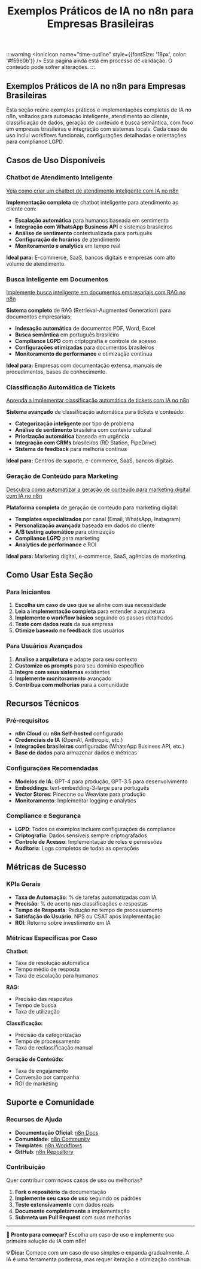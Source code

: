 ﻿---
sidebar_position: 1
title: "Exemplos Práticos de IA no n8n para Empresas Brasileiras"
description: Exemplos práticos, implementações completas e casos de uso de IA no n8n para automação inteligente em empresas brasileiras.
keywords: [n8n, ia, exemplos práticos, automação inteligente, casos de uso IA Brasil, workflows empresariais, chatbot, rag, classificação automática, geração de conteúdo, integração Brasil, compliance LGPD]
---

:::warning
<IonicIcon name="time-outline" style={{fontSize: '18px', color: '#f59e0b'}} />
Esta página ainda está em processo de validação. O conteúdo pode sofrer alterações.
:::

## Exemplos Práticos de IA no n8n para Empresas Brasileiras

Esta seção reúne exemplos práticos e implementações completas de IA no n8n, voltados para automação inteligente, atendimento ao cliente, classificação de dados, geração de conteúdo e busca semântica, com foco em empresas brasileiras e integração com sistemas locais. Cada caso de uso inclui workflows funcionais, configurações detalhadas e orientações para compliance LGPD.

## Casos de Uso Disponíveis

### Chatbot de Atendimento Inteligente

[Veja como criar um chatbot de atendimento inteligente com IA no n8n](./chatbot-suporte)

**Implementação completa** de chatbot inteligente para atendimento ao cliente com:

- **Escalação automática** para humanos baseada em sentimento
- **Integração com WhatsApp Business API** e sistemas brasileiros
- **Análise de sentimento** contextualizada para português
- **Configuração de horários** de atendimento
- **Monitoramento e analytics** em tempo real

**Ideal para:** E-commerce, SaaS, bancos digitais e empresas com alto volume de atendimento.

### Busca Inteligente em Documentos

[Implemente busca inteligente em documentos empresariais com RAG no n8n](./rag-com-arquivos)

**Sistema completo** de RAG (Retrieval-Augmented Generation) para documentos empresariais:

- **Indexação automática** de documentos PDF, Word, Excel
- **Busca semântica** em português brasileiro
- **Compliance LGPD** com criptografia e controle de acesso
- **Configurações otimizadas** para documentos brasileiros
- **Monitoramento de performance** e otimização contínua

**Ideal para:** Empresas com documentação extensa, manuais de procedimentos, bases de conhecimento.

### Classificação Automática de Tickets

[Aprenda a implementar classificação automática de tickets com IA no n8n](./classificacao-dados)

**Sistema avançado** de classificação automática para tickets e conteúdo:

- **Categorização inteligente** por tipo de problema
- **Análise de sentimento** brasileira com contexto cultural
- **Priorização automática** baseada em urgência
- **Integração com CRMs** brasileiros (RD Station, PipeDrive)
- **Sistema de feedback** para melhoria contínua

**Ideal para:** Centros de suporte, e-commerce, SaaS, bancos digitais.

### Geração de Conteúdo para Marketing

[Descubra como automatizar a geração de conteúdo para marketing digital com IA no n8n](./geracao-conteudo)

**Plataforma completa** de geração de conteúdo para marketing digital:

- **Templates especializados** por canal (Email, WhatsApp, Instagram)
- **Personalização avançada** baseada em dados do cliente
- **A/B testing automático** para otimização
- **Compliance LGPD** para marketing
- **Analytics de performance** e ROI

**Ideal para:** Marketing digital, e-commerce, SaaS, agências de marketing.

## Como Usar Esta Seção

### Para Iniciantes

1. **Escolha um caso de uso** que se alinhe com sua necessidade
2. **Leia a implementação completa** para entender a arquitetura
3. **Implemente o workflow básico** seguindo os passos detalhados
4. **Teste com dados reais** da sua empresa
5. **Otimize baseado no feedback** dos usuários

### Para Usuários Avançados

1. **Analise a arquitetura** e adapte para seu contexto
2. **Customize os prompts** para seu domínio específico
3. **Integre com seus sistemas** existentes
4. **Implemente monitoramento** avançado
5. **Contribua com melhorias** para a comunidade

## Recursos Técnicos

### Pré-requisitos

- **n8n Cloud** ou **n8n Self-hosted** configurado
- **Credenciais de IA** (OpenAI, Anthropic, etc.)
- **Integrações brasileiras** configuradas (WhatsApp Business API, etc.)
- **Base de dados** para armazenar dados e métricas

### Configurações Recomendadas

- **Modelos de IA**: GPT-4 para produção, GPT-3.5 para desenvolvimento
- **Embeddings**: text-embedding-3-large para português
- **Vector Stores**: Pinecone ou Weaviate para produção
- **Monitoramento**: Implementar logging e analytics

### Compliance e Segurança

- **LGPD**: Todos os exemplos incluem configurações de compliance
- **Criptografia**: Dados sensíveis sempre criptografados
- **Controle de Acesso**: Implementação de roles e permissões
- **Auditoria**: Logs completos de todas as operações

## Métricas de Sucesso

### KPIs Gerais

- **Taxa de Automação**: % de tarefas automatizadas com IA
- **Precisão**: % de acerto nas classificações e respostas
- **Tempo de Resposta**: Redução no tempo de processamento
- **Satisfação do Usuário**: NPS ou CSAT após implementação
- **ROI**: Retorno sobre investimento em IA

### Métricas Específicas por Caso

**Chatbot:**

- Taxa de resolução automática
- Tempo médio de resposta
- Taxa de escalação para humanos

**RAG:**

- Precisão das respostas
- Tempo de busca
- Taxa de utilização

**Classificação:**

- Precisão da categorização
- Tempo de processamento
- Taxa de reclassificação manual

**Geração de Conteúdo:**

- Taxa de engajamento
- Conversão por campanha
- ROI de marketing

## Suporte e Comunidade

### Recursos de Ajuda

- **Documentação Oficial**: [n8n Docs](https://docs.n8n.io)
- **Comunidade**: [n8n Community](https://community.n8n.io)
- **Templates**: [n8n Workflows](https://n8n.io/workflows)
- **GitHub**: [n8n Repository](https://github.com/n8n-io/n8n)

### Contribuição

Quer contribuir com novos casos de uso ou melhorias?

1. **Fork o repositório** da documentação
2. **Implemente seu caso de uso** seguindo os padrões
3. **Teste extensivamente** com dados reais
4. **Documente completamente** a implementação
5. **Submeta um Pull Request** com suas melhorias

---

**🚀 Pronto para começar?** Escolha um caso de uso e implemente sua primeira solução de IA com n8n!

**💡 Dica:** Comece com um caso de uso simples e expanda gradualmente. A IA é uma ferramenta poderosa, mas requer iteração e otimização contínua.

